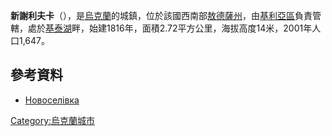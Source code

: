 {{coord|45|40|40|N|29|15|50|E|scale:30000|display=title}}

'''新謝利夫卡'''（{{lang-uk|Новоселівка}}），是[[烏克蘭|烏克蘭]]的城鎮，位於該國西南部[[敖德薩州|敖德薩州]]，由[[基利亞區|基利亞區]]負責管轄，處於[[基泰湖|基泰湖]]畔，始建1816年，面積2.72平方公里，海拔高度14米，2001年人口1,647。

==參考資料==
*[http://w1.c1.rada.gov.ua/pls/z7502/A005?rdat1=03.11.2011&rf7571=24204 Новоселівка]{{dead link|date=2018年3月 |bot=InternetArchiveBot |fix-attempted=yes }}

{{Ukraine-geo-stub}}
[[Category:烏克蘭城市|Category:烏克蘭城市]]